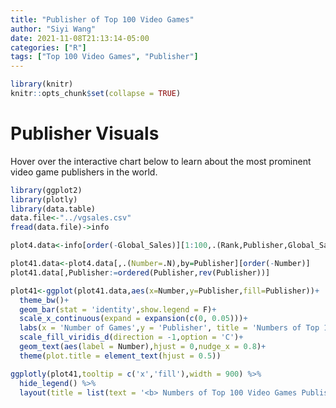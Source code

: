 ```yaml
---
title: "Publisher of Top 100 Video Games"
author: "Siyi Wang"
date: 2021-11-08T21:13:14-05:00
categories: ["R"]
tags: ["Top 100 Video Games", "Publisher"]
---
```


```r
library(knitr)
knitr::opts_chunk$set(collapse = TRUE)
```

# Publisher Visuals

Hover over the interactive chart below to learn about the most prominent video game publishers in the world.

```r
library(ggplot2)
library(plotly)
library(data.table)
data.file<-"../vgsales.csv"
fread(data.file)->info

plot4.data<-info[order(-Global_Sales)][1:100,.(Rank,Publisher,Global_Sales)]

plot41.data<-plot4.data[,.(Number=.N),by=Publisher][order(-Number)]
plot41.data[,Publisher:=ordered(Publisher,rev(Publisher))]

plot41<-ggplot(plot41.data,aes(x=Number,y=Publisher,fill=Publisher))+
  theme_bw()+
  geom_bar(stat = 'identity',show.legend = F)+
  scale_x_continuous(expand = expansion(c(0, 0.05)))+
  labs(x = 'Number of Games',y = 'Publisher', title = 'Numbers of Top 100 Video Games Publishers')+
  scale_fill_viridis_d(direction = -1,option = 'C')+
  geom_text(aes(label = Number),hjust = 0,nudge_x = 0.8)+
  theme(plot.title = element_text(hjust = 0.5))

ggplotly(plot41,tooltip = c('x','fill'),width = 900) %>% 
  hide_legend() %>% 
  layout(title = list(text = '<b> Numbers of Top 100 Video Games Publishers <b>',font = list(size = 15)))


```

